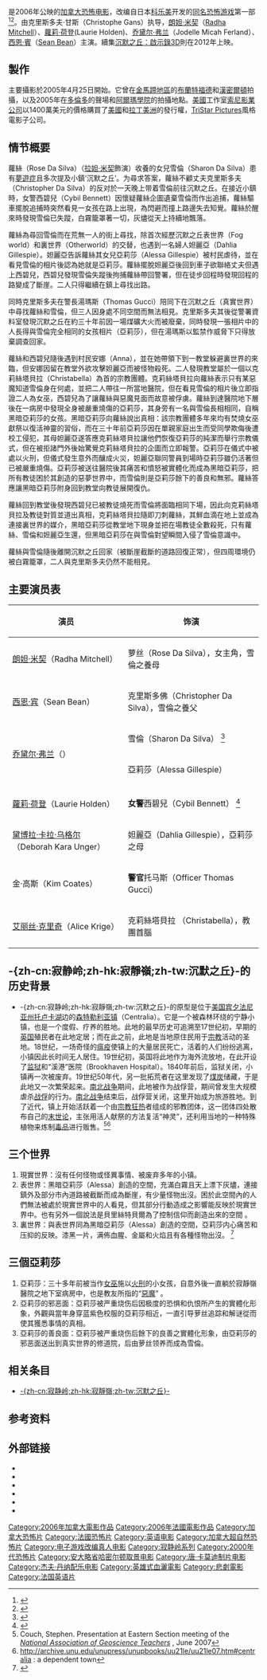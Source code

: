 {{noteTA
|T= zh-hans:寂静岭 (电影);zh-cn:寂静岭 (电影);zh-hk:鬼魅山房 (電影);zh-tw:沉默之丘 (電影)
|G1=Show
|G2=Movie
|1= zh-hans:寂静岭;zh-cn:寂静岭;zh-hk:鬼魅山房;zh-tw:沉默之丘
}}
{{Infobox Film
| name = 寂静岭
| original_name = ''Silent Hill''
| image = Silent hill movie.jpg
| caption = 英文电影海报
| director = 克里斯多夫·甘斯（Christophe Gans）
| producer = 塞缪尔·哈迪达 （Samuel Hadida） <br> 唐·卡莫迪（Don Carmody） <br> [[科乐美株式会社|科乐美株式会社]] <br> [[Team_Silent|Team Silent]]
| writer = 罗杰·阿夫瑞 （Roger Avary） <br> 克里斯多夫·甘斯（Christophe Gans） <br> 尼古拉斯·布赫里夫 （Nicolas Boukhrief）
| starring = [[朗妲·米契|朗妲·米契]]（Radha Mitchell） <br> 西恩·宾（Sean Bean）<br> [[蘿莉·荷登|蘿莉·荷登]]（Laurie Holden） <br> [[乔黛尔·弗兰|乔黛尔·弗兰]]（Jodelle Micah Ferland）<br> [[黛博拉·卡拉·乌格尔|黛博拉·卡拉·乌格尔]]（Deborah Kara Unger）<br> 艾麗絲·克里奇（Alice Krige） <br> 坦尼娅·艾伦（Tanya Allen） <br> 金·高斯（Kim Coates）
| music = [[山岡晃|山岡晃]]（Akira Yamaoka） <br>杰夫·丹拿（Jeff Danna）
| cinematography = 丹·罗斯特辛（Dan Laustsen）
| editing = 塞巴斯蒂恩·帕兰哥利 （Sébastien Prangère）
| country = {{CAN}} <br/> {{FRA}}
| distributor = [[三星影业|三星影业]]
| released = {{flagicon|USA}}{{flagicon|CAN}}{{flagicon|UK}}{{flagicon|Ireland}} 2006年4月21日 <br/> {{flagicon|France}} 2006年4月26日 <br/> {{flagicon|China}}{{flagicon|Taiwan}} 2006年4月28日 <br/> {{flagicon|Hong Kong}}{{flagicon|Russia}} 2006年5月11日 <br/>{{flagicon|Singapore}}2006年6月15日<br/>{{flagicon|Italy}}2006年7月7日<br/> {{flagicon|Japan}} 2006年7月8日 <br/>{{flagicon|Spain}} 2006年7月28日<br/>{{flagicon|Australia}} 2006年8月31日<br/>{{flagicon|Korea}}2006年11月9日<br/>{{flagicon|Portugal}}2007年4月5日
| runtime = 127分钟
| language = [[英语|英语]]
| budget = 50,000,000美元<ref name="gross">{{cite web |url= http://boxofficemojo.com/movies/?id=silenthill.htm |title= Silent Hill (2006) |publisher= ''Box Office Mojo'' |accessdate= 2009-08-01 |archive-date= 2012-09-12 |archive-url= https://web.archive.org/web/20120912034500/http://www.boxofficemojo.com/movies/?id=silenthill.htm |dead-url= no }}</ref>
| gross = 97,607,453美元<ref name="gross" />
| preceded_by = 
| followed_by = '''[[沉默之丘：啟示錄3D|沉默之丘：啟示錄3D]]'''
| cn_name = 寂静岭
| hk_name = 鬼魅山房
| tw_name = 沉默之丘
}}

{{作品名稱|name=''Silent Hill''|hk=鬼魅山房|tw=沉默之丘|cn=寂静岭}}是2006年公映的[[加拿大|加拿大]][[恐怖片|恐怖电影]]，改编自日本[[科乐美|科乐美]]开发的[[沉默之丘|同名恐怖游戏]]第一部<ref>{{cite web|url=http://uk.ps3.ign.com/articles/874/874245p2.html|title=Silent Hill Homecoming Hands-on|first=Jeff|last=Haynes|accessdate=2008-10-09|date=2008-05-15|publisher=IGN|archive-date=2008-12-27|archive-url=https://web.archive.org/web/20081227070150/http://uk.ps3.ign.com/articles/874/874245p2.html|dead-url=no}}</ref><ref>{{cite news|first= Jim|last= Sterling|title= New Silent Hill: Rubbish Pyramid Head confirmed (also, November release)|url= http://www.destructoid.com/new-silent-hill-rubbish-pyramid-head-confirmed-also-november-release--100409.phtml|work= Does it Suck?|publisher= Destructoid.com|date= 2008-08-20|accessdate= 2008-10-27|archive-date= 2008-12-16|archive-url= https://web.archive.org/web/20081216143002/http://www.destructoid.com/new-silent-hill-rubbish-pyramid-head-confirmed-also-november-release--100409.phtml|dead-url= no}}</ref>。由克里斯多夫·甘斯（Christophe Gans）执导，[[朗妲·米契|朗妲·米契]]（[[Radha_Mitchell|Radha Mitchell]]）、[[蘿莉·荷登|蘿莉·荷登]](Laurie Holden)、[[乔黛尔·弗兰|乔黛尔·弗兰]]（Jodelle Micah Ferland）、[[西恩·賓|西恩·賓]]（[[Sean_Bean|Sean Bean]]）主演。續集[[沉默之丘：啟示錄3D|沉默之丘：啟示錄3D]]則在2012年上映。

== 製作 ==
主要攝影於2005年4月25日開始。它曾在[[金馬蹄地區|金馬蹄地區]]的[[布兰特福德|布蘭特福德]]和[[哈密尔顿_(安大略)|漢密爾頓]]拍攝，以及2005年在[[多伦多|多倫多]]的聲場和[[阿爾瑪學院|阿爾瑪學院]]的拍攝地點。[[美国|美國]]工作室[[索尼影視娛樂|索尼影業公司]]以1400萬美元的價格購買了[[美国|美國]]和[[拉丁美洲|拉丁美洲]]的發行權，[[TriStar_Pictures|TriStar Pictures]]風格電影子公司。

==情节概要==
蘿絲（Rose Da Silva）（[[蕾達·蜜雪兒|拉妲·米契]]飾演）收養的女兒雪倫（Sharon Da Silva）患有[[夢遊症|夢遊症]]且多次提及小鎮‘沉默之丘’。为尋求答案，蘿絲不顧丈夫克里斯多夫（Christopher Da Silva）的反对於一天晚上带着雪倫前往沉默之丘。在接近小鎮時，女警西碧兒（Cybil Bennett）因懷疑蘿絲企圖遺棄雪倫而作出追捕，蘿絲驅車擺脫追捕時突然看見一女孩在路上出現，為閃避而撞上路邊失去知覺。蘿絲於醒來時發現雪倫已失蹤，白霧籠罩著一切，灰燼從天上持續地飄落。

蘿絲為尋回雪倫而在荒無一人的街上尋找，除首次經歷沉默之丘表世界（Fog world）和裏世界（Otherworld）的交替，也遇到一名婦人妲麗亞（Dahlia Gillespie）。妲麗亞告訴蘿絲其女兒亞莉莎（Alessa Gillespie）被村民虐待，並在看見雪倫的相片後認為她就是亞莉莎。蘿絲擺脫妲麗亞後回到車子欲聯絡丈夫但遇上西碧兒，西碧兒發現雪倫失蹤後拘捕蘿絲帶回警署，但在徒步回程時發現回程的路變成了斷崖。二人只得繼續在鎮上尋找出路。

同時克里斯多夫在警長湯瑪斯（Thomas Gucci）陪同下在沉默之丘（真實世界）中尋找蘿絲和雪倫，但三人因身處不同空間而無法相見。克里斯多夫其後從警署資料室發現沉默之丘在約三十年前因一場煤礦大火而被廢棄，同時發現一張相片中的人長得與雪倫完全相同的女孩相片（亞莉莎），但在湯瑪斯以監禁作威脅下只得放棄調查回家。

蘿絲和西碧兒隨後遇到村民安娜（Anna），並在她帶領下到一教堂躲避裏世界的來臨，但安娜因留在教堂外欲攻擊妲麗亞而被怪物殺死。二人發現教堂屬於一個以克莉絲塔貝拉（Christabella）為首的宗教團體。克莉絲塔貝拉向蘿絲表示只有某惡魔知道雪倫身在何處，並把二人帶往一所當地醫院，但在看見雪倫的相片後立即指證二人為女巫，西碧兒為了讓蘿絲與惡魔見面而故意被俘虜。蘿絲到達醫院地下層後在一病房中發現全身被嚴重燒傷的亞莉莎，其身旁有一名與雪倫長相相同，自稱黑暗亞莉莎的女孩。黑暗亞莉莎向蘿絲說出真相：該宗教團體多年來均有焚燒女巫獻祭以復活神靈的習俗，而在三十年前亞莉莎因在單親家庭出生而受同學欺侮後遭校工侵犯，其母妲麗亞遂答應克莉絲塔貝拉讓他們恢復亞莉莎的純潔而舉行宗教儀式，但在被拒諸門外後始驚覺克莉絲塔貝拉的企圖而立即報警。亞莉莎在儀式中被處以火刑，但儀式發生意外而釀成火災，妲麗亞聯同警員到場時亞莉莎雖仍活著但已被嚴重燒傷。亞莉莎被送往醫院後其痛苦和憤怒被實體化而成為黑暗亞莉莎，把所有教徒困於其創造的惡夢世界中，而雪倫則是亞莉莎餘下的善良和無邪。蘿絲答應讓黑暗亞莉莎附身回到教堂向教徒展開復仇。

蘿絲回到教堂後發現西碧兒已被教徒燒死而雪倫將面臨相同下場，因此向克莉絲塔貝拉及教徒對質並道出真相，克莉絲塔貝拉隨即刀刺蘿絲，其鮮血滴在地上並成為連接裏世界的媒介，黑暗亞莉莎從教堂地下現身並把在場教徒全數殺死，只有蘿絲、雪倫和妲麗亞生還，但黑暗亞莉莎在與雪倫對望瞬間入侵了雪倫意識中。

蘿絲與雪倫隨後離開沉默之丘回家（被斷崖截斷的道路回復正常），但四周環境仍被白霧籠罩，二人與克里斯多夫仍然不能相見。

==主要演员表==
{| class="wikitable"
|- bgcolor="#efefef"
! 演员 !! 饰演
|-
|[[朗妲·米契|朗妲·米契]]（Radha Mitchell）||萝丝（Rose Da Silva），女主角，雪倫之養母
|-
|[[西恩·宾|西恩·宾]]（Sean Bean）||克里斯多佛（Christopher Da Silva），雪倫之養父
|-
| rowspan="2"|[[乔黛尔·弗兰|乔黛尔·弗兰]]（{{tsl|en|Jodelle Micah Ferland|Jodelle Micah Ferland}}）||雪倫（Sharon Da Silva） <ref name="ecranlarge">{{cite web |last=Ferry |first=IIan |date=2006-04-02 |url=http://www.ecranlarge.com/interview-282.php |title=Master Class Silent Hill (French) |work=Ecranlarge |deadurl=yes |archiveurl=https://web.archive.org/web/20061007185326/http://www.ecranlarge.com/interview-282.php |archivedate=2006-10-07 |access-date=2009-08-01 }}</ref>
|-
|亞莉莎（Alessa Gillespie）
|-
|-
|[[蘿莉·荷登|蘿莉·荷登]]（Laurie Holden）||'''女警'''西碧兒（Cybil Bennett） <ref name="prodnotes">{{cite web| url = http://www.sonypictures.com/movies/silenthill/site/html/prodnotes.html| title = Silent Hill - Production Notes| work = Sony Pictures| accessdate = 2009-08-01| archive-date = 2012-08-17| archive-url = https://www.webcitation.org/69zECCjat?url=http://www.sonypictures.com/movies/silenthill/site/html/prodnotes.html| dead-url = no}}</ref>
|-
|[[黛博拉·卡拉·乌格尔|黛博拉·卡拉·乌格尔]]（Deborah Kara Unger）||妲麗亞（Dahlia Gillespie），亞莉莎之母
|-
|金·高斯（Kim Coates）||'''警官'''托马斯（Officer Thomas Gucci）
|-
|[[艾丽丝·克里奇|艾丽丝·克里奇]]（Alice Krige）||克莉絲塔貝拉 （Christabella），教團首腦
|}

==-{zh-cn:寂静岭;zh-hk:寂靜嶺;zh-tw:沉默之丘}-的历史背景==
*-{zh-cn:寂静岭;zh-hk:寂靜嶺;zh-tw:沉默之丘}-的原型是位于[[美国|美国]][[宾夕法尼亚州|宾夕法尼亚州]][[托卢卡湖|托卢卡湖]]边的[[森特勒利亚镇|森特勒利亚镇]]（Centralia）。它是一个被森林环绕的宁静小镇，也是一个度假、疗养的胜地。此地的最早历史可追溯至17世纪初，早期的[[英国|英国]]殖民者在此地定居；而在此之前，此地是当地原住民用于[[宗教|宗教]]活动的圣地。18世纪，一场奇怪的[[瘟疫|瘟疫]]使镇上的大量居民死亡，活着的人们纷纷逃离，小镇因此长时间无人居住。19世纪初，英国将此地作为海外流放地，在此开设了[[监狱|监狱]]和“溪港”医院（Brookhaven Hospital）。1840年前后，监狱关闭，小镇再一次被废弃。19世纪50年代，另一批拓荒者在这里发现了[[煤炭|煤炭]]储藏，于是此地又一次繁荣起来。[[南北战争|南北战争]]期间，此地被作为战俘营，期间曾发生大规模虐杀[[战俘|战俘]]的行为。[[南北战争|南北战争]]结束后，战俘营关闭，这里开始成为旅游胜地。到了近代，镇上开始活跃着一个由[[宗教狂热|宗教狂热]]者组成的邪教团体，这一团体四处散布自己的[[末世论|末世论]]，主张用活人献祭的方法复活“神灵”，还利用当地的一种特殊植物来炼制[[毒品|毒品]]进行贩售。<ref name="Couch">Couch, Stephen. Presentation at Eastern Section meeting of the [http://nagt.org/nagt/abouteast.html ''National Association of Geoscience Teachers''] {{Webarchive|url=https://archive.is/20070927205741/http://nagt.org/nagt/abouteast.html |date=2007-09-27 }}, June 2007</ref><ref>http://archive.unu.edu/unupress/unupbooks/uu21le/uu21le07.htm#centralia {{Wayback|url=http://archive.unu.edu/unupress/unupbooks/uu21le/uu21le07.htm#centralia |date=20150921140654 }}: a dependent town</ref>

==三个世界==
# 現實世界：沒有任何怪物或怪異事情、被废弃多年的小镇。 
# 表世界：黑暗亞莉莎（Alessa）創造的空間，充滿白霧且天上漂下灰燼，連接鎮外及部分市內道路被截斷而成為斷崖，有少量怪物出沒。困於此空間內的人們無法被處於現實世界中的人看見，但其部分行動造成之影響能反映於現實世界中。也有另外一個說法是貝里絲特貝爾為了控制信仰而創造出來的空間 。
# 裏世界：與表世界同為黑暗亞莉莎（Alessa）創造的空間，亞莉莎内心痛苦和压抑的反映。漆黑一片，满佈血腥、金屬和火焰且有各種怪物出沒。 <ref name="a">{{cite web | language =  | publisher = 时光网 | title = 寂静岭之正解 | url = http://www.mtime.com/group/thriller/discussion/536479/ | author =  | date =  | accessdate =  }}{{Dead link}}</ref>{{来源可靠？}}

==三個亞莉莎==
#亞莉莎：三十多年前被当作[[女巫|女巫]]施以[[火刑|火刑]]的小女孩，自意外後一直躺於寂靜嶺醫院之地下室病房中，也是教友所指的“[[惡魔|惡魔]]” 。
#亞莉莎的邪恶面：亞莉莎被严重烧伤后因极度的恐惧和仇恨所产生的實體化形象，外觀與當年身穿蓝紫色校服的亞莉莎相近，一直引导萝丝追踪和解谜從而使其獲悉事情的真相。 
#亞莉莎的善良面：亞莉莎被严重烧伤后餘下的良善之實體化形象，由亞莉莎的邪恶面送出到真实世界的修道院，后由萝丝领养而成為雪倫。

==相关条目==
* [[寂静岭|-{zh-cn:寂静岭;zh-hk:寂靜嶺;zh-tw:沉默之丘}-]]

==参考资料==
{{reflist|2}}

== 外部链接 ==
{{Wikiquote|en:Silent Hill (film)|寂静岭 (电影)}}
* {{official|http://www.welcometosilenthill.com/}}
* {{Amg movie|293457|Silent Hill}}
* {{imdb title|0384537|Silent Hill}}
* {{mojo title|silenthill|Silent Hill}}
* {{metacritic film|silenthill|Silent Hill}}
* {{rotten-tomatoes|silent_hill|Silent Hill}}

{{寂静岭系列}}
{{DEFAULTSORT:Silent Hill}}
[[Category:2006年加拿大電影作品|Category:2006年加拿大電影作品]]
[[Category:2006年法國電影作品|Category:2006年法國電影作品]]
[[Category:加拿大恐怖片|Category:加拿大恐怖片]]
[[Category:法國恐怖片|Category:法國恐怖片]]
[[Category:英语电影|Category:英语电影]]
[[Category:加拿大超自然恐怖片|Category:加拿大超自然恐怖片]]
[[Category:电子游戏改编真人电影|Category:电子游戏改编真人电影]]
[[Category:寂静岭系列|Category:寂静岭系列]]
[[Category:2000年代恐怖片|Category:2000年代恐怖片]]
[[Category:安大略省哈密尔顿取景电影|Category:安大略省哈密尔顿取景电影]]
[[Category:唐·卡莫迪制片电影|Category:唐·卡莫迪制片电影]]
[[Category:杰夫·丹纳配乐电影|Category:杰夫·丹纳配乐电影]]
[[Category:英雄式血灑電影|Category:英雄式血灑電影]]
[[Category:悲劇電影|Category:悲劇電影]]
[[Category:法国英语片|Category:法国英语片]]